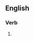 ==English==

===Verb===
{{head|en|present participle}}

# {{present participle of|anesthetize|lang=en|nocat=1}}